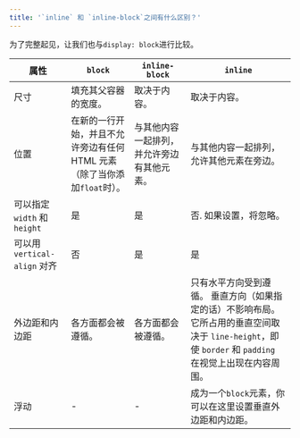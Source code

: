 ```yaml
---
title: '`inline` 和 `inline-block`之间有什么区别？'
---
```


为了完整起见，让我们也与`display: block`进行比较。

| 属性 | `block` | `inline-block` | `inline` |
| --- | --- | --- | --- |
| 尺寸 | 填充其父容器的宽度。 | 取决于内容。 | 取决于内容。 |
| 位置 | 在新的一行开始，并且不允许旁边有任何 HTML 元素（除了当你添加`float`时）。 | 与其他内容一起排列，并允许旁边有其他元素。 | 与其他内容一起排列，允许其他元素在旁边。 |
| 可以指定 `width` 和 `height` | 是 | 是 | 否. 如果设置，将忽略。 |
| 可以用 `vertical-align` 对齐 | 否 | 是 | 是 |
| 外边距和内边距 | 各方面都会被遵循。 | 各方面都会被遵循。 | 只有水平方向受到遵循。 垂直方向（如果指定的话）不影响布局。 它所占用的垂直空间取决于 `line-height`，即使 `border` 和 `padding` 在视觉上出现在内容周围。 |
| 浮动 | - | - | 成为一个`block`元素，你可以在这里设置垂直外边距和内边距。 |
